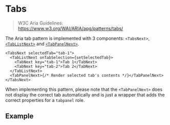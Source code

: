
<Meta title="A11y Patterns/Tabs" />

# Tabs

> W3C Aria Guidelines: https://www.w3.org/WAI/ARIA/apg/patterns/tabs/

The Aria tab pattern is implemented with 3 components: `<TabsNext>`,
[`<TabListNext>`](?path=/story/momentum-ui-tablist--example) and
[`<TabPanelNext>`](?path=/story/momentum-ui-tabpanel--example).

```tsx
<TabsNext selectedTab="tab-1">
  <TabListNext onTabSelection={setSelectedTab}>
    <TabNext key="tab-1">Tab 1</TabNext>
    <TabNext key="tab-2">Tab 2</TabNext>
  </TabListNext>
  <TabPanelNext>{/* Render selected tab's contents */}</TabPanelNext>
</TabsNext>
```

When implementing this pattern, please note that the `<TabPanelNext>` does not display the correct
tab automatically and is just a wrapper that adds the correct properties for a `tabpanel` role.

## Example

<Story id="momentum-ui-tablist--controlled" />
